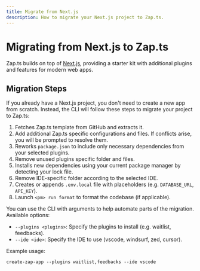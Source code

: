 ```yaml
---
title: Migrate from Next.js
description: How to migrate your Next.js project to Zap.ts.
---
```


# Migrating from Next.js to Zap.ts

Zap.ts builds on top of [Next.js](https://nextjs.org/), providing a starter kit with additional plugins and features for modern web apps.

## Migration Steps

If you already have a Next.js project, you don&apos;t need to create a new app from scratch. Instead, the CLI will follow these steps to migrate your project to Zap.ts:

1. Fetches Zap.ts template from GitHub and extracts it.
2. Add additional Zap.ts specific configurations and files. If conflicts arise, you will be prompted to resolve them.
3. Reworks `package.json` to include only necessary dependencies from your selected plugins.
4. Remove unused plugins specific folder and files.
5. Installs new dependencies using your current package manager by detecting your lock file.
6. Remove IDE-specific folder according to the selected IDE.
7. Creates or appends `.env.local` file with placeholders (e.g. `DATABASE_URL`, `API_KEY`).
8. Launch `<pm> run format` to format the codebase (if applicable).

<Callout type="info" title="Usage with arguments">
You can use the CLI with arguments to help automate parts of the migration. Available options:

- `--plugins <plugins>`: Specify the plugins to install (e.g. waitlist, feedbacks).
- `--ide <ide>`: Specify the IDE to use (vscode, windsurf, zed, cursor).

Example usage:

```
create-zap-app --plugins waitlist,feedbacks --ide vscode
```
</Callout>